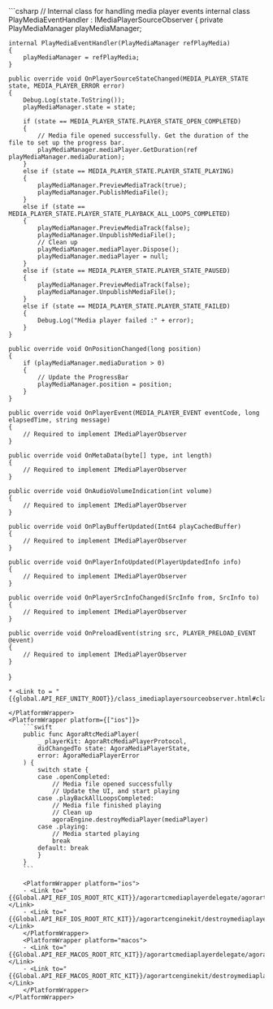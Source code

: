 <PlatformWrapper platform="unity">
```csharp
// Internal class for handling media player events
internal class PlayMediaEventHandler : IMediaPlayerSourceObserver
{
    private PlayMediaManager playMediaManager;

    internal PlayMediaEventHandler(PlayMediaManager refPlayMedia)
    {
        playMediaManager = refPlayMedia;
    }

    public override void OnPlayerSourceStateChanged(MEDIA_PLAYER_STATE state, MEDIA_PLAYER_ERROR error)
    {
        Debug.Log(state.ToString());
        playMediaManager.state = state;

        if (state == MEDIA_PLAYER_STATE.PLAYER_STATE_OPEN_COMPLETED)
        {
            // Media file opened successfully. Get the duration of the file to set up the progress bar.
            playMediaManager.mediaPlayer.GetDuration(ref playMediaManager.mediaDuration);
        }
        else if (state == MEDIA_PLAYER_STATE.PLAYER_STATE_PLAYING)
        {
            playMediaManager.PreviewMediaTrack(true);
            playMediaManager.PublishMediaFile();
        }
        else if (state == MEDIA_PLAYER_STATE.PLAYER_STATE_PLAYBACK_ALL_LOOPS_COMPLETED)
        {
            playMediaManager.PreviewMediaTrack(false);
            playMediaManager.UnpublishMediaFile();
            // Clean up
            playMediaManager.mediaPlayer.Dispose();
            playMediaManager.mediaPlayer = null;
        }
        else if (state == MEDIA_PLAYER_STATE.PLAYER_STATE_PAUSED)
        {
            playMediaManager.PreviewMediaTrack(false);
            playMediaManager.UnpublishMediaFile();
        }
        else if (state == MEDIA_PLAYER_STATE.PLAYER_STATE_FAILED)
        {
            Debug.Log("Media player failed :" + error);
        }
    }

    public override void OnPositionChanged(long position)
    {
        if (playMediaManager.mediaDuration > 0)
        {
            // Update the ProgressBar
            playMediaManager.position = position;
        }
    }

    public override void OnPlayerEvent(MEDIA_PLAYER_EVENT eventCode, long elapsedTime, string message)
    {
        // Required to implement IMediaPlayerObserver
    }

    public override void OnMetaData(byte[] type, int length)
    {
        // Required to implement IMediaPlayerObserver
    }

    public override void OnAudioVolumeIndication(int volume)
    {
        // Required to implement IMediaPlayerObserver
    }

    public override void OnPlayBufferUpdated(Int64 playCachedBuffer)
    {
        // Required to implement IMediaPlayerObserver
    }

    public override void OnPlayerInfoUpdated(PlayerUpdatedInfo info)
    {
        // Required to implement IMediaPlayerObserver
    }

    public override void OnPlayerSrcInfoChanged(SrcInfo from, SrcInfo to)
    {
        // Required to implement IMediaPlayerObserver
    }

    public override void OnPreloadEvent(string src, PLAYER_PRELOAD_EVENT @event)
    {
        // Required to implement IMediaPlayerObserver
    }
}
```
* <Link to = "{{global.API_REF_UNITY_ROOT}}/class_imediaplayersourceobserver.html#class_imediaplayersourceobserver">IMediaPlayerSourceObserver</Link>

</PlatformWrapper>
<PlatformWrapper platform={["ios"]}>
    ```swift
    public func AgoraRtcMediaPlayer(
        _ playerKit: AgoraRtcMediaPlayerProtocol,
        didChangedTo state: AgoraMediaPlayerState,
        error: AgoraMediaPlayerError
    ) {
        switch state {
        case .openCompleted:
            // Media file opened successfully
            // Update the UI, and start playing
        case .playBackAllLoopsCompleted:
            // Media file finished playing
            // Clean up
            agoraEngine.destroyMediaPlayer(mediaPlayer)
        case .playing:
            // Media started playing
            break
        default: break
        }
    }
    ```

    <PlatformWrapper platform="ios">
    - <Link to="{{Global.API_REF_IOS_ROOT_RTC_KIT}}/agorartcmediaplayerdelegate/agorartcmediaplayer(_:didchangedto:error:)">AgoraRtcMediaPlayer(_:didChangedTo:error:)</Link>
    - <Link to="{{Global.API_REF_IOS_ROOT_RTC_KIT}}/agorartcenginekit/destroymediaplayer(_:)">destroyMediaPlayer(_:)</Link>
    </PlatformWrapper>
    <PlatformWrapper platform="macos">
    - <Link to="{{Global.API_REF_MACOS_ROOT_RTC_KIT}}/agorartcmediaplayerdelegate/agorartcmediaplayer(_:didchangedto:error:)">AgoraRtcMediaPlayer(_:didChangedTo:error:)</Link>
    - <Link to="{{Global.API_REF_MACOS_ROOT_RTC_KIT}}/agorartcenginekit/destroymediaplayer(_:)">destroyMediaPlayer(_:)</Link>
    </PlatformWrapper>
</PlatformWrapper>
